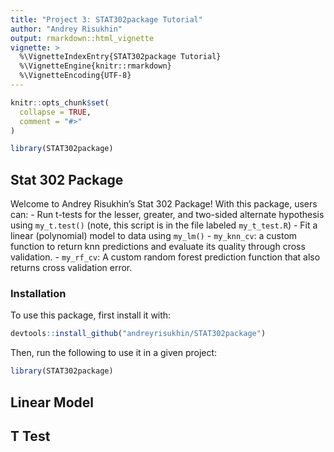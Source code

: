```yaml
---
title: "Project 3: STAT302package Tutorial"
author: "Andrey Risukhin"
output: rmarkdown::html_vignette
vignette: >
  %\VignetteIndexEntry{STAT302package Tutorial}
  %\VignetteEngine{knitr::rmarkdown}
  %\VignetteEncoding{UTF-8}
---
```


```r
knitr::opts_chunk$set(
  collapse = TRUE,
  comment = "#>"
)
```

```r
library(STAT302package)
```

## Stat 302 Package

Welcome to Andrey Risukhin's Stat 302 Package! With this package, users can:
- Run t-tests for the lesser, greater, and two-sided alternate hypothesis using `my_t.test()` (note, this script is in the file labeled `my_t_test.R`)
- Fit a linear (polynomial) model to data using `my_lm()`
- `my_knn_cv`: a custom function to return knn predictions and evaluate its quality through cross validation.
- `my_rf_cv`: A custom random forest prediction function that also returns cross validation error.

### Installation

To use this package, first install it with:

```r
devtools::install_github("andreyrisukhin/STAT302package")
```

Then, run the following to use it in a given project:

```r
library(STAT302package)
```

## Linear Model

## T Test
